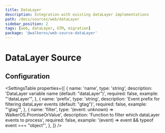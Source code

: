 ```yaml
---
title: DataLayer
description: Integration with existing dataLayer implementations
path: /docs/sources/web/dataLayer
sidebar_position: 2
tags: [web, dataLayer, GTM, migration]
package: '@walkeros/web-source-dataLayer'
---
```



# DataLayer Source

## Configuration

<SettingsTable
  properties={[
    {
      name: 'name',
      type: 'string',
      description: 'DataLayer variable name (default: "dataLayer")',
      required: false,
      example: "'dataLayer'",
    },
    {
      name: 'prefix',
      type: 'string',
      description:
        'Event prefix for filtering dataLayer events (default: "gtag")',
      required: false,
      example: "'gtag'",
    },
    {
      name: 'filter',
      type: '(event: unknown) => WalkerOS.PromiseOrValue<boolean>',
      description: 'Function to filter which dataLayer events to process',
      required: false,
      example: '(event) => event && typeof event === "object"',
    },
  ]}
/>
